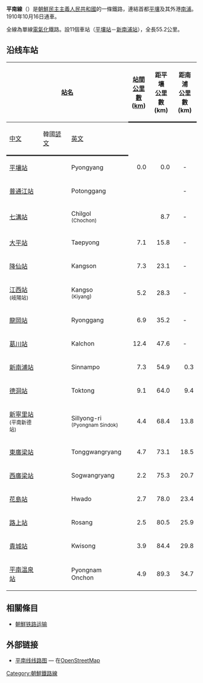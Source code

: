 {{otheruses|subject=朝鲜的铁路|other=中国广东省深圳市的一条铁路|平南铁路}}
{{鐵道路線情報
|諺文 = 평남선
|漢字 = 平南線
|馬-賴式 = P'yŏngnam sŏn
|文觀部式 = Pyeongnam seon
|路線名稱 = 平南線
|路線顏色 = red
|圖片 =DPRK-Pyongnam Line.png
|圖片說明 =
|種類 = [[正線|幹線鐵路]]
|國家 = {{PRK}}
|狀態 = 營業中
|起點 = [[平壤站|平壤站]]
|終點 = [[平南溫泉站|平南溫泉站]]
|站數 = 17個
|載客量 =
|通車 = 1910年10月16日
|廢除 =
|擁有者 = [[朝鮮民主主義人民共和國鐵道省|朝鮮民主主義人民共和國鐵道省]]
|營運者 = [[朝鮮民主主義人民共和國鐵道省|朝鮮民主主義人民共和國鐵道省]]
|營業距離 = 89.3公里
|軌距 = [[標準軌|標準軌]]（1,435毫米）
|軌道數量 = [[單線鐵路|單線]]
|電氣化鐵路 = [[直流電|直流電]] 3,000 [[伏特|V]]
|營業最高速度 =
|設計最高速度 =
}}
'''平南線'''（{{kor|諺=평남선|漢=平南線|羅=P'yŏngnam sŏn|f=y}}）是[[朝鮮民主主義人民共和國|朝鮮民主主義人民共和國]]的一條鐵路，連結首都[[平壤|平壤]]及其外港[[南浦|南浦]]。1910年10月16日通車。

全線為單線[[電氣化鐵路|電氣化]]鐵路。設11個車站（[[平壤站|平壤站]]－[[新南浦站|新南浦站]]），全長55.2公里。

== 沿线车站 ==
{| class="wikitable"
|-
!colspan=3|[[站名|站名]]
!style="width: 2.5em; border-bottom:solid 3px;" rowspan=2|[[營業公里數|站間公里數]] ([[公里|km]])
!style="border-bottom:solid 3px;" rowspan=2|距平壤<br />公里數<br />(km)
!style="border-bottom:solid 3px;" rowspan=2|距南浦<br />公里數<br />(km)
!style="border-bottom:solid 3px;" rowspan=2|接續路線
!style="border-bottom:solid 3px;" rowspan=2 colspan=2|所在地
|-
!style="border-bottom:solid 3px;"|[[中文|中文]]
!style="border-bottom:solid 3px;"|韓國[[諺文|諺文]]
!style="border-bottom:solid 3px;"|[[英文|英文]]
|-
|[[平壤站|平壤站]]
|{{Lang|ko|평양역}}
|Pyongyang
|style="text-align: right;"|0.0
|style="text-align: right;"|0.0
|style="text-align: center;"|-
|[[朝鮮鐵道省|朝鮮鐵道省]]：[[平義線|平義線]]・[[平釜線|平釜線]]
|rowspan="4" style="text-align: center; width: 1em;"|[[平壤|平壤直轄市]]
|rowspan="1" style="text-align: center;"|[[中區域|中區域]]
|-
|[[普通江站|普通江站]]
|{{Lang|ko|보통강역}}
|Potonggang
|style="text-align: right;"| 
|style="text-align: right;"| 
|style="text-align: center;"|-
| 
|rowspan="1" style="text-align: center;"|[[普通江區域|普通江區域]]
|-
|[[七溝站|七溝站]]
|{{Lang|ko|칠골역<br /><small>(조촌역)</small>}}
|Chilgol<br /><small>(Chochon)</small>
|style="text-align: right;"| 
|style="text-align: right;"|8.7
|style="text-align: center;"|-
| 
|rowspan="2" style="text-align: center;"|[[萬景台區域|萬景台區域]]
|-
|[[大平站_(平壤市)|大平站]]
|{{Lang|ko|대평역}}
|Taepyong
|style="text-align: right;"|7.1
|style="text-align: right;"|15.8
|style="text-align: center;"|-
| 
|-
|[[降仙站|降仙站]]
|{{Lang|ko|강선역}}
|Kangson
|style="text-align: right;"|7.3
|style="text-align: right;"|23.1
|style="text-align: center;"|-
|朝鮮鐵道省：[[#箴津里支線|箴津里支線]]
|rowspan="13" style="text-align: center; width: 1em;"|[[南浦特別市|南浦特別市]]
|rowspan="1" style="text-align: center;"|[[千里馬郡|千里馬郡]]
|-
|[[江西站|江西站]]<br /><small>(岐陽站)</small>
|{{Lang|ko|강서역<br /><small>(기양역)</small>}}
|Kangso<br /><small>(Kiyang)</small>
|style="text-align: right;"|5.2
|style="text-align: right;"|28.3
|style="text-align: center;"|-
|朝鮮鐵道省：[[平南大安線|平南大安線]]・[[保山線|保山線]]
|rowspan="1" style="text-align: center;"|[[江西郡|江西郡]]
|-
|[[龍岡站|龍岡站]]
|{{Lang|ko|룡강역}}
|Ryonggang
|style="text-align: right;"|6.9
|style="text-align: right;"|35.2
|style="text-align: center;"|-
|朝鮮鐵道省：[[龍岡線|龍岡線]]
|rowspan="1" style="text-align: center;"|[[龍岡郡|龍岡郡]]
|-
|[[葛川站|葛川站]]
|{{Lang|ko|갈천역}}
|Kalchon
|style="text-align: right;"|12.4
|style="text-align: right;"|47.6
|style="text-align: center;"|-
| 
|rowspan="2" style="text-align: center;"|[[港口区域|港口区域]]
|-
|[[新南浦站|新南浦站]]
|{{Lang|ko|신남포역}}
|Sinnampo
|style="text-align: right;"|7.3
|style="text-align: right;"|54.9
|style="text-align: right;"|0.3
|朝鮮鐵道省：[[#南浦支線|南浦支線]]
|-
|[[德洞站|德洞站]]
|{{Lang|ko|덕동역}}
|Toktong
|style="text-align: right;"|9.1
|style="text-align: right;"|64.0
|style="text-align: right;"|9.4
| 
| rowspan="2" style="text-align: center;"|[[卧牛岛区域|卧牛岛区域]]
|-
|[[新寧里站|新寧里站]]<br /><small>(平南新德站)</small>
|{{Lang|ko|신령리역<br /><small>(평남신덕역)</small>}}
|Sillyong-ri<br /><small>(Pyongnam Sindok)</small>
|style="text-align: right;"|4.4
|style="text-align: right;"|68.4
|style="text-align: right;"|13.8
|朝鮮鐵道省：[[西海閘門線|西海閘門線]]
|-
|[[東廣梁站|東廣梁站]]
|{{Lang|ko|동광량역}}
|Tonggwangryang
|style="text-align: right;"|4.7
|style="text-align: right;"|73.1
|style="text-align: right;"|18.5
| 
|rowspan="6" colspan="2" style="text-align: center;"|[[温泉郡|温泉郡]]
|-
|[[西廣梁站|西廣梁站]]
|{{Lang|ko|서광량역}}
|Sogwangryang
|style="text-align: right;"|2.2
|style="text-align: right;"|75.3
|style="text-align: right;"|20.7
| 
|-
|[[花島站|花島站]]
|{{Lang|ko|화도역}}
|Hwado
|style="text-align: right;"|2.7
|style="text-align: right;"|78.0
|style="text-align: right;"|23.4
| 
|-
|[[路上站|路上站]]
|{{Lang|ko|로상역}}
|Rosang
|style="text-align: right;"|2.5
|style="text-align: right;"|80.5
|style="text-align: right;"|25.9
| 
|-
|[[貴城站|貴城站]]
|{{Lang|ko|귀성역}}
|Kwisong
|style="text-align: right;"|3.9
|style="text-align: right;"|84.4
|style="text-align: right;"|29.8
| 
|-
|[[平南温泉站|平南温泉站]]
|{{Lang|ko|평남온천역}}
|Pyongnam Onchon
|style="text-align: right;"|4.9
|style="text-align: right;"|89.3
|style="text-align: right;"|34.7
|朝鮮鐵道省：[[南洞線|南洞線]]
|}

==相關條目==
* [[朝鮮铁路运输|朝鮮铁路运输]]

== 外部链接 ==
*[https://www.openstreetmap.org/relation/3839265 平南线线路图] {{Wayback|url=https://www.openstreetmap.org/relation/3839265 |date=20201118030144 }} — 在[[OpenStreetMap|OpenStreetMap]]

{{朝鮮鐵路線}}
{{平南線}}

[[Category:朝鮮鐵路線|Category:朝鮮鐵路線]]